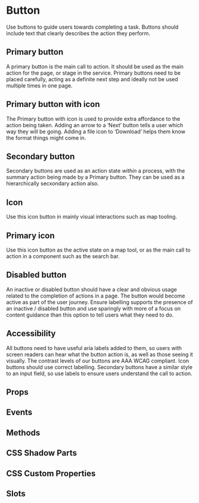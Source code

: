 # Button

Use buttons to guide users towards completing a task. Buttons should include text that clearly describes the action they perform.

## Primary button

A primary button is the main call to action. It should be used as the main action for the page, or stage in the service. Primary buttons need to be placed carefully, acting as a definite next step and ideally not be used multiple times in one page.


<PrimaryButton />

## Primary button with icon

The Primary button with icon is used to provide extra affordance to the action being taken. Adding an arrow to a ‘Next’ button tells a user which way they will be going. Adding a file icon to ‘Download’ helps them know the format things might come in.


<PrimaryButtonWithIcon />

## Secondary button

Secondary buttons are used as an action state _within_ a process, with the summary action being made by a Primary button. They can be used as a hierarchically secxondary action also.


<SecondaryButton />

## Icon

Use this icon button in mainly visual interactions such as map tooling.


<Icon />

## Primary icon

Use this icon button as the active state on a map tool, or as the main call to action in a component such as the search bar.


<PrimaryIcon />

## Disabled button

An inactive or disabled button should have a clear and obvious usage related to the completion of actions in a page. The button would become active as part of the user journey. Ensure labelling supports the presence of an inactive / disabled button and use sparingly with more of a focus on content guidance than this option to tell users what they need to do.


<DisabledButton />

## Accessibility

All buttons need to have useful aria labels added to them, so users with screen readers can hear what the button action is, as well as those seeing it visually. The contrast levels of our buttons are AAA WCAG compliant. Icon buttons should use correct labelling. Secondary buttons have a similar style to an input field, so use labels to ensure users understand the call to action.

## Props


<Props />

## Events


<Events />

## Methods


<Methods />

## CSS Shadow Parts


<Parts />

## CSS Custom Properties


<CustomProps />

## Slots


<Slots />

